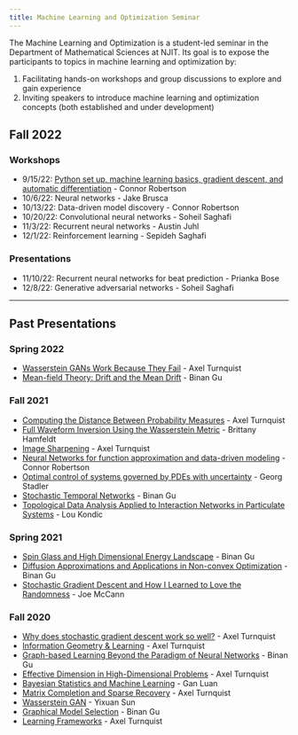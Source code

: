 ```yaml
---
title: Machine Learning and Optimization Seminar
---
```


The Machine Learning and Optimization is a student-led seminar in the Department of Mathematical Sciences at NJIT.
Its goal is to expose the participants to topics in machine learning and optimization by:

1. Facilitating hands-on workshops and group discussions to explore and gain experience
2. Inviting speakers to introduce machine learning and optimization concepts (both established and under development)


## Fall 2022

### Workshops
- 9/15/22: [Python set up, machine learning basics, gradient descent, and automatic differentiation](fall_2022/workshop1_intro/workshop1_intro.qmd) - Connor Robertson
- 10/6/22: Neural networks - Jake Brusca
- 10/13/22: Data-driven model discovery - Connor Robertson
- 10/20/22: Convolutional neural networks - Soheil Saghafi
- 11/3/22: Recurrent neural networks - Austin Juhl
- 12/1/22: Reinforcement learning - Sepideh Saghafi

### Presentations
- 11/10/22: Recurrent neural networks for beat prediction - Prianka Bose
- 12/8/22: Generative adversarial networks - Soheil Saghafi

---
## Past Presentations


### Spring 2022
- [Wasserstein GANs Work Because They Fail](spring_2022/O_MT_1_Turnquist.pdf) - Axel Turnquist
- [Mean-field Theory: Drift and the Mean Drift](spring_2022/O_MT_2_G u.pdf) - Binan Gu

### Fall 2021
- [Computing the Distance Between Probability Measures](fall_2021/Computing\ the\ Distance\ Between\ Probability\ Measures\ -\ Axel\ Turnquist.pdf) - Axel Turnquist
- [Full Waveform Inversion Using the Wasserstein Metric](fall_2021/Full\ Waveform\ Inversion\ Using\ the\ Wasserstein\ Metric\ -\ Brittany\ Hamfeldt.pdf) - Brittany Hamfeldt
- [Image Sharpening](fall_2021/Image\ Sharpening\ -\ Axel\ Turnquist.pdf) - Axel Turnquist
- [Neural Networks for function approximation and data-driven modeling](fall_2021/Neural\ networks\ for\ function\ approximation\ and\ -\ Connor\ Robertson.pdf) - Connor Robertson
- [Optimal control of systems governed by PDEs with uncertainty](fall_2021/Optimal\ control\ of\ systems\ governed\ by\ PDEs\ with\ -\ Georg\ Stadler.pdf) - Georg Stadler
- [Stochastic Temporal Networks](fall_2021/Stochastic\ Temporal\ Networks\ -\ Binan\ Gu.pdf) - Binan Gu
- [Topological Data Analysis Applied to Interaction Networks in Particulate Systems](fall_2021/Topological\ Data\ Analysis\ Applied\ to\ Interaction\ Networks\ in\ Particulate\ Systems\ -\ Lou\ Kondic.pdf) - Lou Kondic

### Spring 2021
- [Spin Glass and High Dimensional Energy Landscape](spring_2021/Talk_II_Gu_energy_landscape.pdf) - Binan Gu
- [Diffusion Approximations and Applications in Non-convex Optimization](spring_2021/Talk_IX_Gu_diffusion_approx.pdf) - Binan Gu
- [Stochastic Gradient Descent and How I Learned to Love the Randomness](spring_2021/Talk_X_McCann_SGD.pptx) - Joe McCann

### Fall 2020
- [Why does stochastic gradient descent work so well?](fall_2020/Autumn\ Machine\ Learning\ I.pdf) - Axel Turnquist
- [Information Geometry & Learning](fall_2020/Autumn\ Machine\ Learning\ II.pdf) - Axel Turnquist
- [Graph-based Learning Beyond the Paradigm of Neural Networks](fall_2020/Autumn\ Machine\ Learning\ III.pdf) - Binan Gu
- [Effective Dimension in High-Dimensional Problems](fall_2020/Autumn\ Machine\ Learning\ IV.pdf) - Axel Turnquist
- [Bayesian Statistics and Machine Learning](fall_2020/Autumn\ Machine\ Learning\ V.pdf) - Gan Luan
- [Matrix Completion and Sparse Recovery](fall_2020/Autumn\ Machine\ Learning\ VI.pdf) - Axel Turnquist
- [Wasserstein GAN](fall_2020/Autumn\ Machine\ Learning\ VII.pdf) - Yixuan Sun
- [Graphical Model Selection](fall_2020/Autumn\ Machine\ Learning\ VIII.pdf) - Binan Gu
- [Learning Frameworks](fall_2020/Autumn\ Machine\ Learning\ X.pdf) - Axel Turnquist
